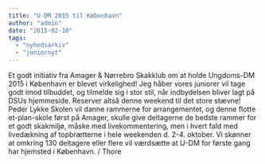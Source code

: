 ```yaml
---
title: "U-DM 2015 til København"
author: "admin"
date: "2015-02-10"
tags: 
  - "nyhedsarkiv"
  - "juniornyt"
---
```


Et godt initiativ fra Amager & Nørrebro Skakklub om at holde Ungdoms-DM 2015 i København er blevet virkelighed! Jeg håber vores juniorer vil tage godt imod tilbuddet, og tilmelde sig i stor stil, når indbydelsen bliver lagt på DSUs hjemmeside. Reserver altså denne weekend til det store stævne! Peder Lykke Skolen vil danne rammerne for arrangementet, og denne flotte et-plan-skole først på Amager, skulle give deltagerne de bedste rammer for et godt skakmiljø, måske med livekommentering, men i hvert fald med livedækning af topbrætterne i hele weekenden d. 2-4. oktober. Vi skønner at omkring 130 deltagere eller flere vil værdsætte at U-DM for første gang har hjemsted i København. / Thore
